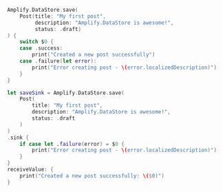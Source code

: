 <BlockSwitcher>

<Block name="Listener (iOS 11+)">

```swift
Amplify.DataStore.save(
    Post(title: "My first post",
         description: "Amplify.DataStore is awesome!",
         status: .draft)
) {
    switch $0 {
    case .success:
        print("Created a new post successfully")
    case .failure(let error):
        print("Error creating post - \(error.localizedDescription)")
    }
}
```

</Block>

<Block name="Combine (iOS 13+)">

```swift
let saveSink = Amplify.DataStore.save(
    Post(
        title: "My first post",
        description: "Amplify.DataStore is awesome!",
        status: .draft
    )
)
.sink {
    if case let .failure(error) = $0 {
        print("Error creating post - \(error.localizedDescription)")
    }
}
receiveValue: {
    print("Created a new post successfully: \($0)")
}
```

</Block>

</BlockSwitcher>
